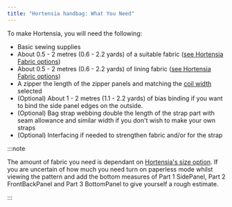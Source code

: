 ```yaml
---
title: "Hortensia handbag: What You Need"
---
```


To make Hortensia, you will need the following:

- Basic sewing supplies
- About 0.5 - 2 metres (0.6 - 2.2 yards) of a suitable fabric ([see Hortensia Fabric options](/docs/designs/hortensia/fabric/))
- About 0.5 - 2 metres (0.6 - 2.2 yards) of lining fabric ([see Hortensia Fabric options](/docs/designs/hortensia/fabric/))
- A zipper the length of the zipper panels and matching the [coil width](/docs/designs/hortensia/options/zippersize/) selected
- (Optional) About 1 - 2 metres (1.1 - 2.2 yards) of bias binding if you want to bind the side panel edges on the outside.
- (Optional) Bag strap webbing double the length of the strap part with seam allowance and similar width if you don't wish to make your own straps
- (Optional) Interfacing if needed to strengthen fabric and/or for the strap

:::note


The amount of fabric you need is dependant on [Hortensia's size option](/docs/designs/hortensia/options/size/). If you are uncertain of how much you need turn on paperless mode whilst viewing the pattern and add the bottom measures of Part 1 SidePanel, Part 2 FrontBackPanel and Part 3 BottomPanel to give yourself a rough estimate.

:::
